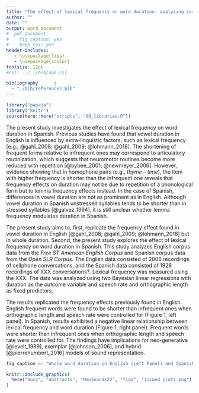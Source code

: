 ```yaml
---
title: "The effect of lexical frequency on word duration: analyzing corpus data in Spanish and English"
author: ""
date: ""
output: word_document
#  pdf_document: 
#    fig_caption: yes
#    keep_tex: yes
header-includes:
   - \usepackage{tipa}
   - \usepackage{xcolor}
fontsize: 12pt
#csl: ../../bib/apa.csl

bibliography      : 
  - "./bib/references.bib"
---
```


```r
library("papaja")
library("knitr")
source(here::here("scripts", "00_libraries.R"))
```

The present study investigates the effect of lexical frequency on word duration in Spanish. 
Previous studies have found that vowel duration in English is influenced by extra-linguistic factors, such as lexical frequency [e.g., @gahl_2008; @gahl_2009; @lohmann_2018]. 
The shortening of frequent forms relative to infrequent ones may correspond to articulatory routinization, which suggests that neuromotor routines become more reduced with repetition [@bybee_2001; @newmeyer_2006]. 
However, evidence showing that in homophone pairs (e.g., *thyme* – *time*), the item with higher frequency is shorter than the infrequent one reveals that frequency effects on duration may not be due to repetition of a phonological form but to lemma frequency effects instead. 
In the case of Spanish, differences in vowel duration are not as prominent as in English. 
Although vowel duration in Spanish unstressed syllables tends to be shorter than in stressed syllables [@galvez_1994], it is still unclear whether lemma frequency modulates duration in Spanish. 

The present study aims to, first, replicate the frequency effect found in vowel duration in English [@gahl_2008; @gahl_2009; @lohmann_2018] but in whole duration. 
Second, the present study explores the effect of lexical frequency on word duration in Spanish. 
This study analyzes English corpus data from the *Free ST American English Corpus* and Spanish corpus data from the *Open SLR Corpus*. 
The English data consisted of 2806 recordings of cellphone conversations, and the Spanish data consisted of 1928 recordings of XXX conversations?. 
Lexical frequency was measured using the XXX. 
The data was analyzed using two Bayesian linear regressions with duration as the outcome variable and speech rate and orthographic length as fixed predictors. 

The results replicated the frequency effects previously found in English. 
English frequent words were found to be shorter than infrequent ones when orthographic length and speech rate were controlled for (Figure 1, left panel).
In Spanish, results exhibited a negative linear relationship between lexical frequency and word duration (Figure 1, right panel). 
Frequent words were shorter than infrequent ones when orthographic length and speech rate were controlled for. 
The findings have implications for neo-generative [@levelt_1989], exemplar [@johnson_2006], and hybrid [@pierrehumbert_2016] models of sound representation.

\clearpage

```r
fig_caption <- "Whole word duration in English (Left Panel) and Spanish (Right Panel) as a function of lexical frequency and orthographic length (length_z) with the most plausible line of best fit."
```

```r
knitr::include_graphics(
  here("docs", "abstracts", "NewSounds22", "figs", "joined_plots.png")
)
```

\begin{center}
References
\end{center}

\begingroup
\setlength{\parindent}{-0.5in}
\setlength{\leftskip}{0.5in}

\phantom{.} 
\textcolor{white}{\\} 
\vspace{-0.5in}

<div id = "refs"></div>
\endgroup